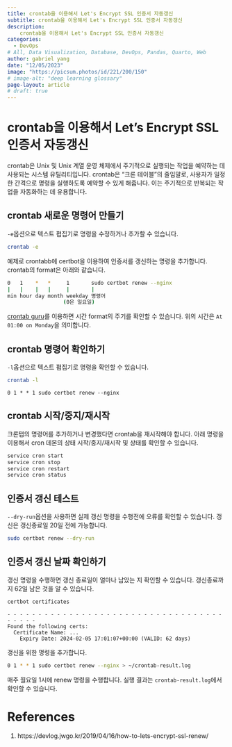 ```yaml
---
title: crontab을 이용해서 Let's Encrypt SSL 인증서 자동갱신
subtitle: crontab을 이용해서 Let's Encrypt SSL 인증서 자동갱신
description:
    crontab을 이용해서 Let's Encrypt SSL 인증서 자동갱신
categories:
  - DevOps
# All, Data Visualization, Database, DevOps, Pandas, Quarto, Web
author: gabriel yang
date: "12/05/2023"
image: "https://picsum.photos/id/221/200/150"
# image-alt: "deep learning glossary"
page-layout: article
# draft: true
---
```


# crontab을 이용해서 Let's Encrypt SSL 인증서 자동갱신

crontab은 Unix 및 Unix 계열 운영 체제에서 주기적으로 실행되는 작업을 예약하는 데 사용되는 시스템 유틸리티입니다. crontab은 "크론 테이블"의 줄임말로, 사용자가 일정한 간격으로 명령을 실행하도록 예약할 수 있게 해줍니다. 이는 주기적으로 반복되는 작업을 자동화하는 데 유용합니다.

## crontab 새로운 명령어 만들기

`-e`옵션으로 텍스트 폅집기로 명령을 수정하거나 추가할 수 있습니다.
``` .bash
crontab -e
```

예제로 crontabb에 certbot을 이용하여 인증서를 갱신하는 명령을 추가합니다. crontab의 format은 아래와 같습니다.

``` .bash
0   1    *   *     1       sudo certbot renew --nginx
|   |    |   |     |       |
min hour day month weekday 명령어
                  (0은 일요일)
```

[crontab guru](https://crontab.guru/)를 이용하면 시간 format의 주기를 확인할 수 있습니다. 위의 시간은 `At 01:00 on Monday`을 의미합니다.

## crontab 명령어 확인하기

`-l`옵션으로 텍스트 폅집기로 명령을 확인할 수 있습니다.
``` .bash
crontab -l
```
```
0 1 * * 1 sudo certbot renew --nginx
```

## crontab 시작/중지/재시작

크론탭의 명령어를 추가하거나 변경했다면 crontab을 재시작해야 합니다. 아래 명령을 이용해서 cron 데몬의 상태 시작/중지/재시작 및 상태를 확인할 수 있습니다.

``` .bash
service cron start
service cron stop
service cron restart
service cron status
```

## 인증서 갱신 테스트

`--dry-run`옵션을 사용하면 실제 갱신 명령을 수행전에 오류를 확인할 수 있습니다. 갱신은 갱신종료일 20일 전에 가능합니다.

``` .bash
sudo certbot renew --dry-run
```

## 인증서 갱신 날짜 확인하기

갱신 명령을 수행하면 갱신 종료일이 얼마나 남았는 지 확인할 수 있습니다. 갱신종료까지 62일 남은 것을 알 수 있습니다.
``` .bash
certbot certificates
```
```
- - - - - - - - - - - - - - - - - - - - - - - - - - - - - - - - - - - - - - - -
Found the following certs:
  Certificate Name: ...
    Expiry Date: 2024-02-05 17:01:07+00:00 (VALID: 62 days)
```

갱신을 위한 명령을 추가합니다.

``` .bash
0 1 * * 1 sudo certbot renew --nginx > ~/crontab-result.log
```

매주 월요일 1시에 renew 명령을 수행합니다. 실행 결과는 `crontab-result.log`에서 확인할 수 있습니다.


# References
1. https://devlog.jwgo.kr/2019/04/16/how-to-lets-encrypt-ssl-renew/